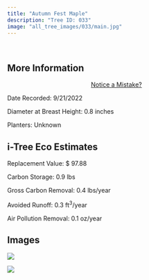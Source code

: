 ```yaml
---
title: "Autumn Fest Maple"
description: "Tree ID: 033"
image: "all_tree_images/033/main.jpg"
---
```


<br>

## **More Information**
::: column-margin
<center><a class="button" href="https://forms.gle/W6f5nwYxrM33hF4f7">Notice a Mistake?</a></center>
:::


Date Recorded:  9/21/2022

Diameter at Breast Height:  0.8  inches

Planters:  Unknown

## **i-Tree Eco Estimates**


 Replacement Value: $ 97.88

 Carbon Storage:  0.9  lbs

 Gross Carbon Removal:  0.4  lbs/year

 Avoided Runoff:  0.3  ft<sup>3</sup>/year

 Air Pollution Removal:  0.1  oz/year

## **Images**


 ![](all_tree_images/033/IMG_6425.jpg)

 ![](all_tree_images/033/main.jpg)
